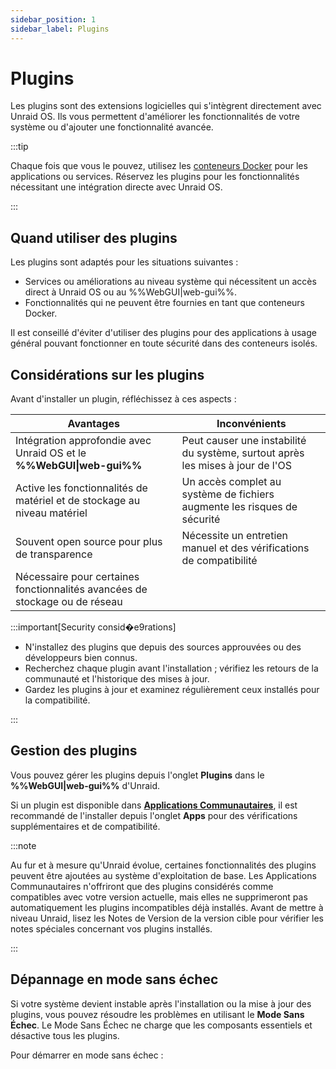 ```yaml
---
sidebar_position: 1
sidebar_label: Plugins
---
```



# Plugins

Les plugins sont des extensions logicielles qui s'intègrent directement avec Unraid OS. Ils vous permettent d'améliorer les fonctionnalités de votre système ou d'ajouter une fonctionnalité avancée.

:::tip

Chaque fois que vous le pouvez, utilisez les [conteneurs Docker](../run-docker-containers/overview.mdx) pour les applications ou services. Réservez les plugins pour les fonctionnalités nécessitant une intégration directe avec Unraid OS.

:::

## Quand utiliser des plugins

Les plugins sont adaptés pour les situations suivantes :

- Services ou améliorations au niveau système qui nécessitent un accès direct à Unraid OS ou au %%WebGUI|web-gui%%.
- Fonctionnalités qui ne peuvent être fournies en tant que conteneurs Docker.

Il est conseillé d'éviter d'utiliser des plugins pour des applications à usage général pouvant fonctionner en toute sécurité dans des conteneurs isolés.

## Considérations sur les plugins

Avant d'installer un plugin, réfléchissez à ces aspects :

| Avantages                                                                   | Inconvénients                                                                  |
| --------------------------------------------------------------------------- | ------------------------------------------------------------------------------ |
| Intégration approfondie avec Unraid OS et le **%%WebGUI\|web-gui%%**        | Peut causer une instabilité du système, surtout après les mises à jour de l'OS |
| Active les fonctionnalités de matériel et de stockage au niveau matériel    | Un accès complet au système de fichiers augmente les risques de sécurité       |
| Souvent open source pour plus de transparence                               | Nécessite un entretien manuel et des vérifications de compatibilité            |
| Nécessaire pour certaines fonctionnalités avancées de stockage ou de réseau |                                                                                |

:::important[Security consid�e9rations]

- N'installez des plugins que depuis des sources approuvées ou des développeurs bien connus.
- Recherchez chaque plugin avant l'installation ; vérifiez les retours de la communauté et l'historique des mises à jour.
- Gardez les plugins à jour et examinez régulièrement ceux installés pour la compatibilité.

:::

## Gestion des plugins

Vous pouvez gérer les plugins depuis l'onglet **Plugins** dans le **%%WebGUI|web-gui%%** d'Unraid.

Si un plugin est disponible dans **[Applications Communautaires](../run-docker-containers/community-applications.mdx)**, il est recommandé de l'installer depuis l'onglet **Apps** pour des vérifications supplémentaires et de compatibilité.

:::note

Au fur et à mesure qu'Unraid évolue, certaines fonctionnalités des plugins peuvent être ajoutées au système d'exploitation de base. Les Applications Communautaires n'offriront que des plugins considérés comme compatibles avec votre version actuelle, mais elles ne supprimeront pas automatiquement les plugins incompatibles déjà installés. Avant de mettre à niveau Unraid, lisez les Notes de Version de la version cible pour vérifier les notes spéciales concernant vos plugins installés.

:::

## Dépannage en mode sans échec

Si votre système devient instable après l'installation ou la mise à jour des plugins, vous pouvez résoudre les problèmes en utilisant le **Mode Sans Échec**. Le Mode Sans Échec ne charge que les composants essentiels et désactive tous les plugins.

Pour démarrer en mode sans échec :

<Tabs>
  <TabItem value="préféré" label="Méthode préférée" default>
    <SafeModePreferred />
  </TabItem>

  <TabItem value="alternative" label="Méthode alternative">
    <SafeModeAlternative />
  </TabItem>
</Tabs>
